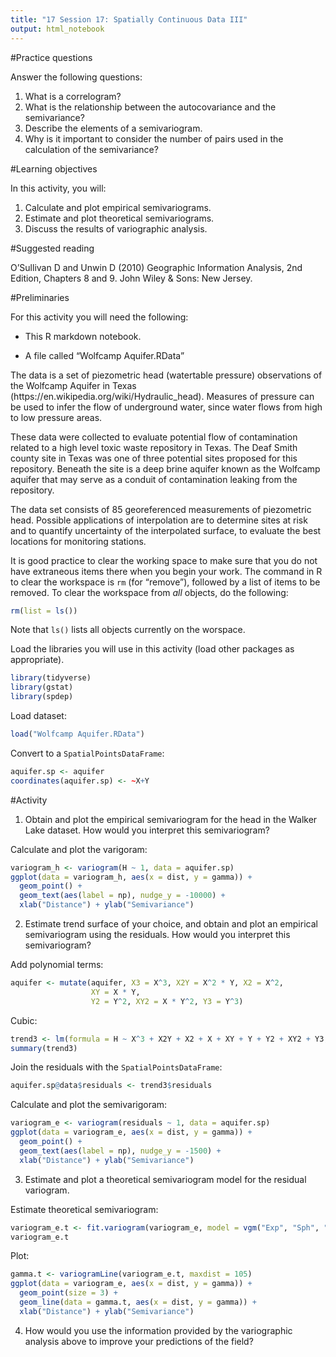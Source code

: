 ```yaml
---
title: "17 Session 17: Spatially Continuous Data III"
output: html_notebook
---
```


#Practice questions

Answer the following questions:

1. What is a correlogram?
2. What is the relationship between the autocovariance and the semivariance?
3. Describe the elements of a semivariogram.
4. Why is it important to consider the number of pairs used in the calculation of the semivariance?

#Learning objectives

In this activity, you will:

1. Calculate and plot empirical semivariograms.
2. Estimate and plot theoretical semivariograms.
3. Discuss the results of variographic analysis.

#Suggested reading

O'Sullivan D and Unwin D (2010) Geographic Information Analysis, 2nd Edition, Chapters 8 and 9. John Wiley & Sons: New Jersey.

#Preliminaries

For this activity you will need the following:

* This R markdown notebook.

* A file called "Wolfcamp Aquifer.RData"

The data is a set of piezometric head (watertable pressure) observations of the Wolfcamp Aquifer in Texas (https://en.wikipedia.org/wiki/Hydraulic_head). Measures of pressure can be used to infer the flow of underground water, since water flows from high to low pressure areas.

These data were collected to evaluate potential flow of contamination related to a high level toxic waste repository in Texas. The Deaf Smith county site in Texas was one of three potential sites proposed for this repository. Beneath the site is a deep brine aquifer known as the Wolfcamp aquifer that may serve as a conduit of contamination leaking from the repository.

The data set consists of 85 georeferenced measurements of piezometric head. Possible applications of interpolation are to determine sites at risk and to quantify uncertainty of the interpolated surface, to evaluate the best locations for monitoring stations.

It is good practice to clear the working space to make sure that you do not have extraneous items there when you begin your work. The command in R to clear the workspace is `rm` (for "remove"), followed by a list of items to be removed. To clear the workspace from _all_ objects, do the following:
```r
rm(list = ls())
```

Note that `ls()` lists all objects currently on the worspace.

Load the libraries you will use in this activity (load other packages as appropriate). 
```r
library(tidyverse)
library(gstat)
library(spdep)
```

Load dataset:
```r
load("Wolfcamp Aquifer.RData")
```

Convert to a `SpatialPointsDataFrame`:
```r
aquifer.sp <- aquifer
coordinates(aquifer.sp) <- ~X+Y
```

#Activity

1. Obtain and plot the empirical semivariogram for the head in the Walker Lake dataset. How would you interpret this semivariogram?

Calculate and plot the varigoram:
```r
variogram_h <- variogram(H ~ 1, data = aquifer.sp)
ggplot(data = variogram_h, aes(x = dist, y = gamma)) +
  geom_point() + 
  geom_text(aes(label = np), nudge_y = -10000) +
  xlab("Distance") + ylab("Semivariance")
```

2. Estimate trend surface of your choice, and obtain and plot an empirical semivariogram using the residuals. How would you interpret this semivariogram?

Add polynomial terms:
```r
aquifer <- mutate(aquifer, X3 = X^3, X2Y = X^2 * Y, X2 = X^2,
                  XY = X * Y,
                  Y2 = Y^2, XY2 = X * Y^2, Y3 = Y^3)
```

Cubic:
```r
trend3 <- lm(formula = H ~ X^3 + X2Y + X2 + X + XY + Y + Y2 + XY2 + Y3, data = aquifer)
summary(trend3)
```

Join the residuals with the `SpatialPointsDataFrame`:
```r
aquifer.sp@data$residuals <- trend3$residuals
```

Calculate and plot the semivarigoram:
```r
variogram_e <- variogram(residuals ~ 1, data = aquifer.sp)
ggplot(data = variogram_e, aes(x = dist, y = gamma)) +
  geom_point() + 
  geom_text(aes(label = np), nudge_y = -1500) +
  xlab("Distance") + ylab("Semivariance")
```

3. Estimate and plot a theoretical semivariogram model for the residual variogram. 

Estimate theoretical semivariogram:
```r
variogram_e.t <- fit.variogram(variogram_e, model = vgm("Exp", "Sph", "Gau"))
variogram_e.t
```

Plot:
```r
gamma.t <- variogramLine(variogram_e.t, maxdist = 105)
ggplot(data = variogram_e, aes(x = dist, y = gamma)) +
  geom_point(size = 3) + 
  geom_line(data = gamma.t, aes(x = dist, y = gamma)) +
  xlab("Distance") + ylab("Semivariance")
```

4. How would you use the information provided by the variographic analysis above to improve your predictions of the field?
